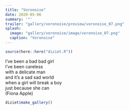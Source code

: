```yaml
---
title: "Voronoise"
date: 2020-05-06
summary: '"'
trailer: "gallery/voronoise/preview/voronoise_07.png"
splash:
  image: "gallery/voronoise/image/voronoise_07.png"
  caption: "Voronoise"
---
```


```r
source(here::here("diziet.R"))
```

I’ve been a bad bad girl<br>I’ve been careless<br>with a delicate man<br>and it’s a sad sad world<br>when a girl will break a boy<br>just because she can<br>(Fiona Apple)

```r
diziet$make_gallery()
```

